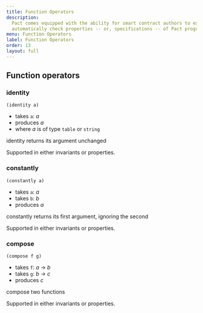 ```yaml
---
title: Function Operators
description:
  Pact comes equipped with the ability for smart contract authors to express and
  automatically check properties -- or, specifications -- of Pact programs.
menu: Function Operators
label: Function Operators
order: 13
layout: full
---
```


## Function operators

### identity

```pact
(identity a)
```

- takes `a`: _a_
- produces _a_
- where _a_ is of type `table` or `string`

identity returns its argument unchanged

Supported in either invariants or properties.

### constantly

```pact
(constantly a)
```

- takes `a`: _a_
- takes `b`: _b_
- produces _a_

constantly returns its first argument, ignoring the second

Supported in either invariants or properties.

### compose

```pact
(compose f g)
```

- takes `f`: _a_ -> _b_
- takes `g`: _b_ -> _c_
- produces _c_

compose two functions

Supported in either invariants or properties.
